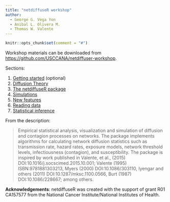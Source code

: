```yaml
---
title: "netdiffuseR workshop"
author:
  - George G. Vega Yon
  - Anibal L. Olivera M.
  - Thomas W. Valente 
---
```


```r
knitr::opts_chunk$set(comment = "#")
```


Workshop materials can be downloaded from <https://github.com/USCCANA/netdiffuser-workshop>.

Sections:

1. [Getting started](0-getstarted.qmd) (optional)
2. [Diffusion Theory](1-theory.qmd)
3. [The netdiffuseR package](2-netdiffuser.qmd)
4. [Simulations](3-sim.qmd)
4. [New features](4-newfeatures.qmd)
5. [Reading data](5-read.qmd)
6. [Statistical inference](6-stats.qmd)

From the description:

> Empirical statistical analysis, visualization and simulation of diffusion and contagion processes on networks. The package implements algorithms for calculating network diffusion statistics such as transmission rate, hazard rates, exposure models, network threshold levels, infectiousness (contagion), and susceptibility. The package is inspired by work published in Valente, et al., (2015) DOI:10.1016/j.socscimed.2015.10.001; Valente (1995) ISBN:9781881303213, Myers (2000) DOI:10.1086/303110, Iyengar and others (2011) DOI:10.1287/mksc.1100.0566, Burt (1987) DOI:10.1086/228667; among others.

__Acknowledgements__: netdiffuseR was created with the support of grant R01
CA157577 from the National Cancer Institute/National Institutes of Health.
